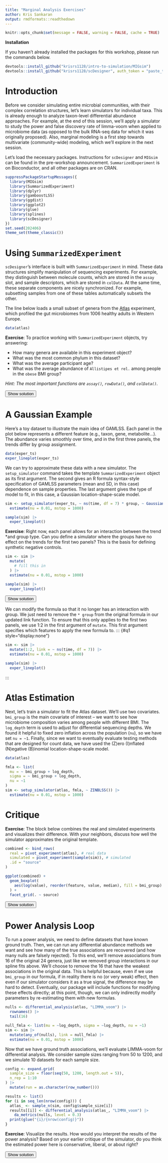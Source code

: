 ```yaml
---
title: "Marginal Analysis Exercises"
author: Kris Sankaran
output: rmdformats::readthedown
---
```


<script>
function myFunction(id) {
    var x = document.getElementById(id);
    if (x.style.display === "none") {
        x.style.display = "block";
    } else {
        x.style.display = "none";
    }
}
</script>
<style>
div .info {
  margin: auto;
  background-color: #EAF0FB;
  width: 95%;
  padding: 10px;
}
</style>

```r
knitr::opts_chunk$set(message = FALSE, warning = FALSE, cache = TRUE)
```

**Installation**

If you haven't already installed the packages for this workshop, please run the commands below. 

```r
devtools::install_github("krisrs1128/intro-to-simulation/MIGsim")
devtools::install_github("krisrs1128/scDesigner", auth_token = "paste_token_here")
```

# Introduction

Before we consider simulating entire microbial communities, with their complex
correlation structures, let's learn simulators for individual taxa. This is
already enough to analyze taxon-level differential abundance approaches.  For
example, at the end of this session, we'll apply a simulator to study the power
and false discovery rate of limma-voom when applied to microbiome data (as
opposed to the bulk RNA-seq data for which it was originally proposed).  Also,
marginal modeling is a first step towards multivariate (community-wide)
modeling, which we'll explore in the next session.

Let's load the necessary packages. Instructions for `scDesigner` and `MIGsim`
can be found in the pre-workshop announcement.  `SummarizedExperiment` is on
Bioconductor, and all other packages are on CRAN.

```r
suppressPackageStartupMessages({
  library(MIGsim)
  library(SummarizedExperiment)
  library(dplyr)
  library(gamboostLSS)
  library(ggdist)
  library(ggplot2)
  library(glue)
  library(splines)
  library(scDesigner)
})
set.seed(202406)
theme_set(theme_classic())
```

# Using `SummarizedExperiment`

`scDesigner`'s interface is built with `SummarizedExperiment` in mind. These
data structures simplify manipulation of sequencing experiments. For example,
they distinguish between molecule counts, which are stored in the `assay` slot,
and sample descriptors, which are stored in `colData`. At the same time, these
separate components are nicely synchronized. For example, subsetting samples
from one of these tables automatically subsets the other.

The line below loads a small subset of genera from the
[Atlas](https://microbiome.github.io/tutorials/Atlas.html) experiment, which
profiled the gut microbiomes from 1006 healthy adults in Western Europe.

```r
data(atlas)
```

**Exercise**: To practice working with `SummarizedExperiment`
objects, try answering:

* How many genera are available in this experiment object?
* What was the most common phylum in this dataset?
* What was the average participant age?
* What was the average abundance of `Allistipes et rel.` among people in the `obese` BMI group?

_Hint: The most important functions are `assay()`, `rowData()`, and `colData()`._

<button onclick="myFunction(&#39;q0&#39;)">
Show solution
</button>
::: {#q0 style="display:none"}
```r
nrow(atlas)
table(rowData(atlas)$Phylum)
mean(atlas$age)

atlas[, atlas$bmi_group == "obese"] |>
  assay() |>
  rowMeans()
```
:::

# A Gaussian Example

Here's a toy dataset to illustrate the main idea of GAMLSS. Each panel in the
plot below represents a different feature (e.g., taxon, gene, metabolite...).
The abundance varies smoothly over time, and in the first three panels, the
trends differ by group assignment.

```r
data(exper_ts)
exper_lineplot(exper_ts)
```

We can try to approximate these data with a new simulator. The `setup_simulator`
command takes the template `SummarizedExperiment` object as its first argument.
The second gives an R formula syntax-style specification of GAMLSS parameters
(mean and SD, in this case) dependence on sample properties. The last argument
gives the type of model to fit, in this case, a Gaussian location-shape-scale
model.

```r
sim <- setup_simulator(exper_ts, ~ ns(time, df = 7) * group, ~ GaussianLSS()) |>
  estimate(nu = 0.01, mstop = 1000)

sample(sim) |>
  exper_lineplot()
```

**Exercise**: Right now, each panel allows for an interaction between the trend
*and
group type. Can you define a simulator where the groups have no effect on the 
trends for the first two panels? This is the basis for defining synthetic
negative controls.

```r
sim <- sim |>
  mutate(
    # fill this in
  ) |>
  estimate(nu = 0.01, mstop = 1000)

sample(sim) |>
  exper_lineplot()
```

<button onclick="myFunction(&#39;q1&#39;)">
Show solution
</button>
We can modify the formula so that it no longer has an interaction with group.
We just need to remove the `* group` from the original formula in our updated
link function. To ensure that this only applies to the first two panels, we use
1:2 in the first argument of `mutate`. This first argument specifies which 
features to apply the new formula to.
::: {#q1 style="display:none"}
```r
sim <- sim |>
  mutate(1:2, link = ~ ns(time, df = 7)) |>
  estimate(nu = 0.01, mstop = 1000)

sample(sim) |>
  exper_lineplot()
```
:::

# Atlas Estimation

Next, let's train a simulator to fit the Atlas dataset. We'll use two
covariates. `bmi_group` is the main covariate of interest -- we want to see how
microbiome composition varies among people with different BMI. The `log_depth`
term is used to adjust for differential sequencing depths. We found it helpful
to fixed zero inflation across the population (`nu`), so we have set `nu = ~1`.
Finally, since we want to eventually evaluate testing methods that are designed
for count data, we have used the (Z)ero (I)nflated (N)egative (B)inomial
location-shape-scale model.

```r
data(atlas)

fmla <- list(
  mu = ~ bmi_group + log_depth,
  sigma = ~ bmi_group + log_depth,
  nu = ~1
)
sim <- setup_simulator(atlas, fmla, ~ ZINBLSS()) |>
  estimate(nu = 0.01, mstop = 1000)
```

# Critique

**Exercise**: The block below combines the real and simulated experiments and
visualizes their difference. With your neighbors, discuss how well the simulator
approximates the original template.

```r
combined <- bind_rows(
  real = pivot_experiment(atlas), # real data
  simulated = pivot_experiment(sample(sim)), # simulated
  .id = "source"
)

ggplot(combined) +
  geom_boxplot(
    aes(log(value), reorder(feature, value, median), fill = bmi_group)
  ) +
  facet_grid(. ~ source)
```

<button onclick="myFunction(&#39;q_discussion&#39;)">
Show solution
</button>
::: {#q_discussion style="display:none"}
The clearest difference is that, for these more abundant taxa, there there are
not many low or zero counts. In contrast, the simulated data tend to have a long
left tail (the many outlier circles on the left side of the boxplots),
reflecting the fact that samples from the negative binomial distribution usually
have support for all counts $\geq 0$.  Nonetheless, the ordering of abundances
between the groups typically agrees between the real and simulated data. The
interquartile ranges for each taxon also seem to roughly match.
:::

# Power Analysis Loop

To run a power analysis, we need to define datasets that have known ground
truth.  Then, we can run any differential abundance methods we want and see how
many of the true associations are recovered (and how many nulls are falsely
rejected). To this end, we'll remove associations from 16 of the original 24
genera, just like we removed group interactions in our spline fits above. We'll
choose to remove the 16 that have the weakest associations in the original data.
This is helpful because, even if we use `bmi_group` in our formula, if in
reality there is no (or very weak) effect, then even if our simulator considers
it as a true signal, the difference may be hard to detect. Eventually, our
package will include functions for modifying these effects directly; at this
point, though, we can only indirectly modify parameters by re-estimating them
with new formulas.

```r
nulls <- differential_analysis(atlas, "LIMMA_voom") |>
  rownames() |>
  tail(16)

null_fmla <- list(mu = ~log_depth, sigma = ~log_depth, nu = ~1)
sim <- sim |>
  mutate(any_of(nulls), link = null_fmla) |>
  estimate(nu = 0.01, mstop = 1000)
```

Now that we have ground truth associations, we'll evaluate LIMMA-voom for
differential analysis. We consider sample sizes ranging from 50 to 1200, and we
simulate 10 datasets for each sample size.

```r
config <- expand.grid(
  sample_size = floor(seq(50, 1200, length.out = 5)),
  n_rep = 1:10
) |>
  mutate(run = as.character(row_number()))

results <- list()
for (i in seq_len(nrow(config))) {
  atlas_ <- sample_n(sim, config$sample_size[i])
  results[[i]] <- differential_analysis(atlas_, "LIMMA_voom") |>
    da_metrics(nulls, level = 0.3)
  print(glue("{i}/{nrow(config)}"))
}
```

**Exercise**: Visualize the results. How would you interpret the results of the
power analysis? Based on your earlier critique of the simulator, do you think
the estimated power here is conservative, liberal, or about right?

<button onclick="myFunction(&#39;q_critique&#39;)">
Show solution
</button>
::: {#q_critique style="display:none"}
We'll use the `stat_pointinterval` function from the `ggdist` package to
visualize the range of empirical power estimates across sample sizes. We can see
that the average false discovery proportion is always controlled below 0.3,
though the variance in this proportion can be quite high. We can also see that
we would have quite good power with $n \geq 625$ samples, but the worst case
scenarios can be quite poor for anything with fewer samples.
```r
bind_rows(results, .id = "run") |>
  left_join(config) |>
  ggplot() +
  stat_pointinterval(aes(factor(sample_size), value)) +
  facet_wrap(~metric, scales = "free")
```
We expect that this result is somewhat conservative. This is because the
original data have more symmetric distributions than our simulation, so limma's
transformation to normality is likely easier to accomplish than in our more 
highly skewed data.
:::